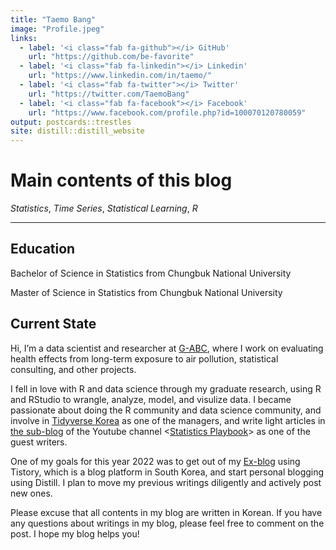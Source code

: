 ```yaml
---
title: "Taemo Bang"
image: "Profile.jpeg"
links:
  - label: '<i class="fab fa-github"></i> GitHub'
    url: "https://github.com/be-favorite"
  - label: '<i class="fab fa-linkedin"></i> Linkedin'
    url: "https://www.linkedin.com/in/taemo/"
  - label: '<i class="fab fa-twitter"></i> Twitter'
    url: "https://twitter.com/TaemoBang"
  - label: '<i class="fab fa-facebook"></i> Facebook'
    url: "https://www.facebook.com/profile.php?id=100070120780059"
output: postcards::trestles
site: distill::distill_website
---
```

# **Main contents of this blog**
*Statistics*, *Time Series*, *Statistical Learning*, *R*

***

## **Education**
Bachelor of Science in Statistics from Chungbuk National University

Master of Science in Statistics from Chungbuk National University

## **Current State**
Hi, I'm a data scientist and researcher at [G-ABC](http://www.gilabc.com), where I work on evaluating health effects from long-term exposure to air pollution, statistical consulting, and other projects.

I fell in love with R and data science through my graduate research, using R and RStudio to wrangle, analyze, model, and visulize data. I became passionate about doing the R community and data science community, and involve in [Tidyverse Korea](https://www.facebook.com/groups/tidyverse) as one of the managers, and write light articles in [the sub-blog](https://statisticsplaybook.tistory.com/category/객원칼럼/be-favorite) of the Youtube channel <[Statistics Playbook](https://www.youtube.com/c/statisticsplaybook)> as one of the guest writers.

One of my goals for this year 2022 was to get out of my [Ex-blog](https://be-favorite.tistory.com) using Tistory, which is a blog platform in South Korea, and start personal blogging using Distill. I plan to move my previous writings diligently and actively post new ones. 

Please excuse that all contents in my blog are written in Korean. If you have any questions about writings in my blog, please feel free to comment on the post. I hope my blog helps you!


<!-- ## Education -->

<!-- **Chungbuk National University** -->

<!-- M.S. in Statistics | March 2019 - February 2021 -->

<!-- **Chungbuk National University** -->

<!-- B.S. in Statistics | March 2013 - February 2019 -->

<!-- ## Experience -->

<!-- **Gil Medical Center** | Researcher | March 2021 - Present -->

<!-- ## Community -->

<!-- **Tidyverse Korea** | Manager | November 2021 - Present -->

<!-- **Statistics Playbook** | Guest writer | February 2021 - Present -->